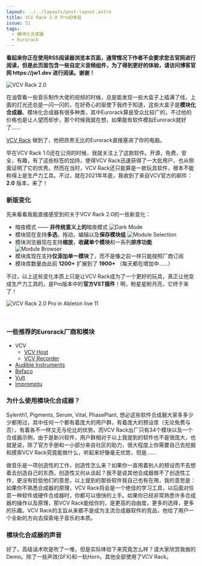 ```yaml
---
layout: ../../layouts/post-layout.astro
title: VCV Rack 2.0 Pro初体验
issue: 51
tags:
  - 模块化合成器
  - Eurorack
---
```



<div class="sugg-back">
  <strong>看起来你正在使用RSS阅读器浏览本页面，通常情况下作者不会要求您去官网进行阅读，但是此页面包含一些自定义音频组件，为了得到更好的体验，请访问博客官网 https://jw1.dev 进行阅读。谢谢！</strong>
  <br/>
</div>

![VCV Rack 2.0](https://blog-r2.jw1.dev/p_assets/202112/rack.jpg)

在油管看一些音乐制作大佬的视频的时候，总是能发现一些大盒子上插满了线，上面的灯光还总是一闪一闪的，在好奇心的驱使下我终于知道，这些大盒子是**模块化合成器**。模块化合成器有很多种类，其中Eurorack算是受众比较广的，不过他的价格也是让人望而却步，那个时候我就在想，如果能有软件模拟Eurorack就好了……

[VCV Rack](https://vcvrack.com/) 做到了，他把昂贵无比的Eurorack直接塞进了你的电脑。

早在VCV Rack 1.0还在公测的时候，我就关注上了这款软件。开源，免费，安全，有趣，有了这些标签的加持，使得VCV Rack迅速获得了一大批用户，也从侧面证明了它的优秀。然而在当时，VCV Rack还只能算是一款玩具软件，根本不能称得上是生产力工具。不过，就在2021年年底，我收到了来自VCV官方的邮件：**2.0** 版本，来了！

### 新版变化

先来看看我能直接感受到的关于VCV Rack 2.0的一些新变化：

- 暗夜模式 —— **非传统意义上的**暗夜模式
  ![Dark Mode](https://blog-r2.jw1.dev/p_assets/202112/img.png)
- 模块现在支持**多选**，拖动，编辑以及**保存模块组**
  ![Module Selection](https://blog-r2.jw1.dev/p_assets/202112/img_1.png)
- 模块浏览器现在支持**缩放**，**收藏单个模块**和一系列**排序功能**
  ![Module Browser](https://blog-r2.jw1.dev/p_assets/202112/img_2.png)
- 模块库现在支持**仅添加单一模块**了，而不是像之前一样只能按照厂商订阅
- 模块库数量由此前 **1200+** 扩展到了 **1900+** （每天都在增加中……）

不过，以上这些变化本质上只是让VCV Rack成为了一个更好的玩具，真正让他变成生产力工具的，是Pro版本中的**官方VST插件**！啊，盼星星盼月亮，它终于来了！

![VCV Rack 2.0 Pro in Ableton live 11](https://blog-r2.jw1.dev/p_assets/202112/rack-in-live-s.jpg)

<br/>

### 一些推荐的Eurorack厂商和模块

- VCV
  - [VCV Host](https://library.vcvrack.com/VCV-Host)
  - [VCV Recorder](https://library.vcvrack.com/VCV-Recorder)
- [Audible Instruments](https://library.vcvrack.com/AudibleInstruments)
- [Befaco](https://library.vcvrack.com/Befaco)
- [Vult](https://library.vcvrack.com/VultModules)
- [Impromptu](https://library.vcvrack.com/ImpromptuModular)

### 为什么使用模块化合成器？

Sylenth1, Pigments, Serum, Vital, PhasePlant, 想必这些软件合成器大家多多少少都用过，其中任何一个都有着庞大的用户群，有着庞大的预设库（无论免费与否），有着各不一样又无与伦比的优势。而VCV Rack出厂只有34个模块以及一个合成器示例，由于是新兴软件，用户群相对于以上我提到的软件也不是很庞大，也就是说，除了官方手册和一小部分来自社区的助力，很大程度上你需要自己去挖掘和摸索VCV Rack究竟能做什么，听起来好像毫无优势，但是……

做音乐是一项创造性的工作，创造性怎么来？如果你一直用着别人的预设而不去想着去创造自己的东西，创造性又何从谈起？我不是说其他合成器做不了创造性工作，更没有贬低他们的意思，以上提到的那些软件我自己也有在用，我的意思是： 如果你不熟悉合成器的原理，VCV Rack将会是一个绝佳的学习工具，以后面对任意一种软件或硬件合成器时，你都可以很快的上手。如果你已经非常熟悉许多合成器的操作以及原理，那VCV Rack能给你的，是更高的自由度，更多的选择，更多的乐趣。VCV Rack的主旨从来都不是成为主流合成器软件的竞品，他给了用户一个全新的方向去探索电子音乐的本质。

### 模块化合成器的声音

好了，高级话术吹是吹了一堆，但是实际体验下来究竟怎么样？请大家欣赏我做的Demo。除了一些声效(SFX)和一轨Horn，其他全部使用了VCV Rack。

<AppAudio src="https://blog-r2.jw1.dev/p_assets/202112/vcv-test.mp3" label="VCV Rack in action" client:only="vue" />
